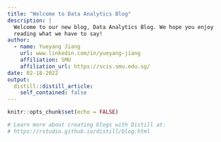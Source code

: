 ```yaml
---
title: "Welcome to Data Analytics Blog"
description: |
  Welcome to our new blog, Data Analytics Blog. We hope you enjoy 
  reading what we have to say!
author:
  - name: Yueyang Jiang 
    url: www.linkedin.com/in/yueyang-jiang
    affiliation: SMU
    affiliation_url: https://scis.smu.edu.sg/
date: 02-18-2022
output:
  distill::distill_article:
    self_contained: false
---
```


```r
knitr::opts_chunk$set(echo = FALSE)

# Learn more about creating blogs with Distill at:
# https://rstudio.github.io/distill/blog.html

```



